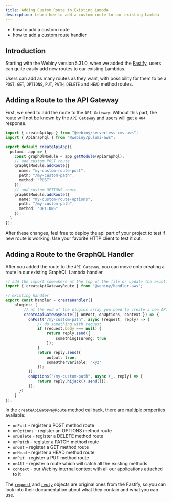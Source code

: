 ```yaml
---
title: Adding Custom Route to Existing Lambda
description: Learn how to add a custom route to our existing Lambda
---
```



<Alert type="success" title="What you'll learn">

- how to add a custom route
- how to add a custom route handler

</Alert>

## Introduction

Starting with the Webiny version 5.31.0, when we added the [Fastify](https://www.fastify.io/), users can quite easily add new routes to our existing Lambdas.

Users can add as many routes as they want, with possibility for them to be a `POST`, `GET`, `OPTIONS`, `PUT`, `PATH`, `DELETE` and `HEAD` method routes.

## Adding a Route to the API Gateway

First, we need to add the route to the `API Gateway`.
Without this part, the route will not be known by the `API Gateway` and users will get a `404` response.

```typescript apps/api/webiny.application.ts
import { createApiApp } from "@webiny/serverless-cms-aws";
import { ApiGraphql } from "@webiny/pulumi-aws";

export default createApiApp({
  pulumi: app => {
    const graphQlModule = app.getModule(ApiGraphql);
    // add custom POST route
    graphQlModule.addRoute({
      name: "my-custom-route-post",
      path: "/my-custom-path",
      method: "POST"
    });
    // add custom OPTIONS route
    graphQlModule.addRoute({
      name: "my-custom-route-options",
      path: "/my-custom-path",
      method: "OPTIONS"
    });
  }
});
```

After these changes, feel free to deploy the api part of your project to test if new route is working. Use your favorite HTTP client to test it out.

## Adding a Route to the GraphQL Handler

After you added the route to the `API Gateway`, you can move onto creating a route in our existing GraphQL Lambda handler.

```typescript apps/api/graphql/src/index.ts
// add the import somewhere at the top of the file or update the existing import from @webiny/handler-aws
import { createApiGatewayRoute } from "@webiny/handler-aws";

// existing handler
export const handler = createHandler({
    plugins: [
        // at the end of the plugins array you need to create a new API Gateway route
        createApiGatewayRoute(({ onPost, onOptions, context }) => {
          onPost("/my-custom-path", async (request, reply) => {
              // do something with request
              if (request.body === null) {
                  return reply.send({
                      somethingIsWrong: true
                  });
              }
              return reply.send({
                  output: true,
                  someOtherVariable: "xyz"
              });
          });
          onOptions("/my-custom-path", async (_, reply) => {
              return reply.hijack().send({});
          });
      })
    ]
});
```

In the `createApiGatewayRoute` method callback, there are multiple properties available:

* `onPost` - register a POST method route
* `onOptions` - register an OPTIONS method route
* `onDelete` - register a DELETE method route
* `onPatch` - register a PATCH method route
* `onGet` - register a GET method route
* `onHead` - register a HEAD method route
* `onPut` - register a PUT method route
* `onAll` - register a route which will catch all the existing methods
* `context` - our Webiny internal context with all our applications attached to it

The [`request`](https://www.fastify.io/docs/latest/Reference/Request/) and [`reply`](https://www.fastify.io/docs/latest/Reference/Reply/) objects are original ones from the Fastify, so you can look into their documentation about what they contain and what you can use.
